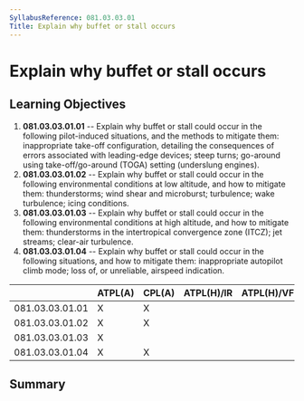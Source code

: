 ```yaml
---
SyllabusReference: 081.03.03.01
Title: Explain why buffet or stall occurs
---
```


# Explain why buffet or stall occurs

## Learning Objectives

1.  **081.03.03.01.01** -- Explain why buffet or stall could occur in the
    following pilot-induced situations, and the methods to mitigate them:
    inappropriate take-off configuration, detailing the consequences of errors
    associated with leading-edge devices; steep turns; go-around using
    take-off/go-around (TOGA) setting (underslung engines).
2.  **081.03.03.01.02** -- Explain why buffet or stall could occur in the
    following environmental conditions at low altitude, and how to mitigate them:
    thunderstorms; wind shear and microburst; turbulence; wake turbulence; icing
    conditions.
3.  **081.03.03.01.03** -- Explain why buffet or stall could occur in the
    following environmental conditions at high altitude, and how to mitigate
    them: thunderstorms in the intertropical convergence zone (ITCZ); jet
    streams; clear-air turbulence.
4.  **081.03.03.01.04** -- Explain why buffet or stall could occur in the
    following situations, and how to mitigate them: inappropriate autopilot climb
    mode; loss of, or unreliable, airspeed indication.

|                 | ATPL(A) | CPL(A) | ATPL(H)/IR | ATPL(H)/VFR | CPL(H) | IR  | CBIR(A) |
| --------------- | ------- | ------ | ---------- | ----------- | ------ | --- | ------- |
| 081.03.03.01.01 | X       | X      |            |             |        |     |         |
| 081.03.03.01.02 | X       | X      |            |             |        |     |         |
| 081.03.03.01.03 | X       |        |            |             |        |     |         |
| 081.03.03.01.04 | X       | X      |            |             |        |     |         |

## Summary
